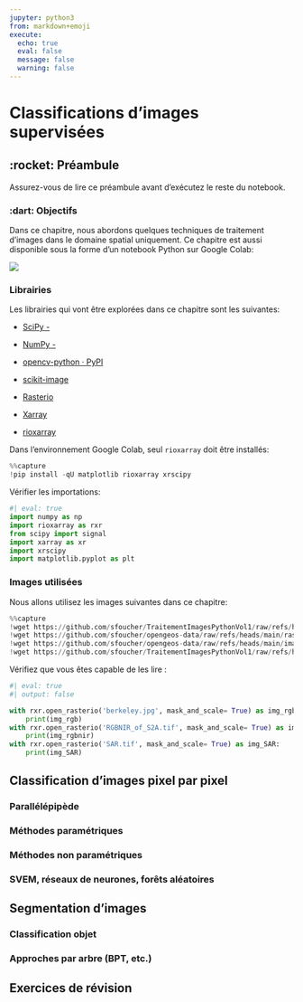 ```yaml
---
jupyter: python3
from: markdown+emoji
execute:
  echo: true
  eval: false
  message: false
  warning: false
---
```


# Classifications d'images supervisées {#sec-chap05}


## :rocket: Préambule

Assurez-vous de lire ce préambule avant d'exécutez le reste du notebook.

### :dart: Objectifs
Dans ce chapitre, nous abordons quelques techniques de traitement d'images dans le domaine spatial uniquement. Ce chapitre est aussi disponible sous la forme d'un notebook Python sur Google Colab:

[![](images/colab-badge.svg)](https://colab.research.google.com/github/sfoucher/TraitementImagesPythonVol1/blob/main/notebooks/04-TransformationSpatiales.ipynb){target="_blank"} 

### Librairies
Les librairies qui vont être explorées dans ce chapitre sont les suivantes:

* [SciPy -](https://scipy.org/)

* [NumPy -](https://numpy.org/) 

* [opencv-python · PyPI](https://pypi.org/project/opencv-python/)

* [scikit-image](https://scikit-image.org/)

* [Rasterio](https://rasterio.readthedocs.io/en/stable/)

* [Xarray](https://docs.xarray.dev/en/stable/)

* [rioxarray](https://corteva.github.io/rioxarray/stable/index.html)

Dans l'environnement Google Colab, seul `rioxarray` doit être installés:
```python
%%capture
!pip install -qU matplotlib rioxarray xrscipy
```
Vérifier les importations:
```python
#| eval: true
import numpy as np
import rioxarray as rxr
from scipy import signal
import xarray as xr
import xrscipy
import matplotlib.pyplot as plt
```
### Images utilisées

Nous allons utilisez les images suivantes dans ce chapitre:
```python
%%capture
!wget https://github.com/sfoucher/TraitementImagesPythonVol1/raw/refs/heads/main/data/chapitre01/subset_RGBNIR_of_S2A_MSIL2A_20240625T153941_N0510_R011_T18TYR_20240625T221903.tif -O RGBNIR_of_S2A.tif
!wget https://github.com/sfoucher/opengeos-data/raw/refs/heads/main/raster/landsat7.tif -O landsat7.tif
!wget https://github.com/sfoucher/opengeos-data/raw/refs/heads/main/images/berkeley.jpg -O berkeley.jpg
!wget https://github.com/sfoucher/TraitementImagesPythonVol1/raw/refs/heads/main/data/chapitre01/subset_0_of_S1A_split_NR_Cal_Deb_ML_Spk_SRGR.tif -O SAR.tif
```
Vérifiez que vous êtes capable de les lire :
```python
#| eval: true
#| output: false

with rxr.open_rasterio('berkeley.jpg', mask_and_scale= True) as img_rgb:
    print(img_rgb)
with rxr.open_rasterio('RGBNIR_of_S2A.tif', mask_and_scale= True) as img_rgbnir:
    print(img_rgbnir)
with rxr.open_rasterio('SAR.tif', mask_and_scale= True) as img_SAR:
    print(img_SAR)
```

## Classification d'images pixel par pixel {#sec-051}

### Parallélépipède {#sec-0511}

### Méthodes paramétriques {#sec-0512}

### Méthodes non paramétriques {#sec-0513}

### SVEM, réseaux de neurones, forêts aléatoires {#sec-0514}

## Segmentation d’images {#sec-052}

### Classification objet {#sec-0521}

### Approches par arbre (BPT, etc.) {#sec-0522}



## Exercices de révision {#sec-054}
